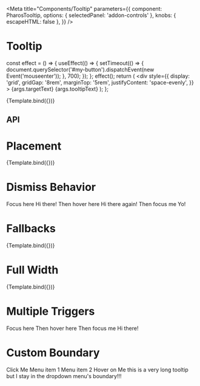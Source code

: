 

<Meta
  title="Components/Tooltip"
  parameters={{
    component: PharosTooltip,
    options: { selectedPanel: 'addon-controls' },
    knobs: { escapeHTML: false },
  }}
/>

# Tooltip

<GuidelineLink path="tooltip" />

  const effect = () => {
    useEffect(() => {
      setTimeout(() => {
        document.querySelector('#my-button').dispatchEvent(new Event('mouseenter'));
      }, 700);
    });
  };
  effect();
  return (
    <div
      style={{
        display: 'grid',
        gridGap: '8rem',
        marginTop: '5rem',
        justifyContent: 'space-evenly',
      }}
    >
      <PharosButton id="my-button" data-tooltip-id={args.id}>
        {args.targetText}
      </PharosButton>
      <PharosTooltip
        id={args.id}
        fullWidth={args.fullWidth}
        open={args.open}
        placement={args.placement}
        fallbackPlacements={args.fallbackPlacements}
      >
        {args.tooltipText}
      </PharosTooltip>
    </div>
  );
};

<Canvas withToolbar>
  <Story
    name="Base"
    args={{
      fullWidth: false,
      open: false,
      targetText: 'Focus here',
      tooltipText: 'Hi there again!',
      id: 'my-tooltip',
    }}
    argTypes={{
      placement: { table: { disable: true }, defaultValue: 'top' },
    }}
  >
    {Template.bind({})}
  </Story>
</Canvas>

## API

<ArgsTable of={PharosTooltip} />

# Placement

<Canvas withToolbar>
  <Story
    name="Placement"
    args={{
      targetText: 'Placement',
      tooltipText: 'Hi there again!',
      id: 'my-placement-tooltip',
    }}
    argTypes={{
      open: { table: { disable: true }, defaultValue: false },
      placement: {
        options: [
          'top',
          'top-start',
          'top-end',
          'bottom',
          'bottom-start',
          'bottom-end',
          'right',
          'right-start',
          'right-end',
          'left',
          'left-start',
          'left-end',
          'auto',
        ],
        control: {
          type: 'inline-radio',
        },
        defaultValue: 'top',
      },
    }}
  >
    {Template.bind({})}
  </Story>
</Canvas>

# Dismiss Behavior

<Canvas withToolbar>
  <Story name="Dismiss Behavior">
    <div
      style={{
        display: 'grid',
        gridTemplateColumns: 'repeat(3, auto)',
        gridGap: '8rem',
        marginTop: '5rem',
        justifyContent: 'space-evenly',
      }}
    >
      <PharosButton data-tooltip-id="my-hi-tooltip">Focus here</PharosButton>
      <PharosTooltip id="my-hi-tooltip">Hi there!</PharosTooltip>
      <PharosButton data-tooltip-id="my-again-tooltip">Then hover here</PharosButton>
      <PharosTooltip id="my-again-tooltip">Hi there again!</PharosTooltip>
      <PharosButton data-tooltip-id="my-yo-tooltip">Then focus me</PharosButton>
      <PharosTooltip id="my-yo-tooltip">Yo!</PharosTooltip>
    </div>
  </Story>
</Canvas>

# Fallbacks

<Canvas withToolbar>
  <Story
    name="Fallbacks"
    argTypes={{
      id: { table: { disable: true }, defaultValue: 'my-fallback-tooltip' },
      targetText: {
        table: { disable: true },
        defaultValue: 'Fallback Placement',
      },
      tooltipText: {
        table: { disable: true },
        defaultValue: 'Hi there again!',
      },
      open: { table: { disable: true }, defaultValue: false },
      placement: {
        options: [
          'top',
          'top-start',
          'top-end',
          'bottom',
          'bottom-start',
          'bottom-end',
          'right',
          'right-start',
          'right-end',
          'left',
          'left-start',
          'left-end',
          'auto',
        ],
        control: {
          type: 'inline-radio',
        },
        defaultValue: 'top',
      },
      fallbackPlacements: {
        control: { type: 'array' },
        defaultValue: ['top'],
      },
    }}
  >
    {Template.bind({})}
  </Story>
</Canvas>

# Full Width

<Canvas withToolbar>
  <Story
    name="Full Width"
    args={{
      targetText:
        'Hover here to see a tooltip that is as wide as me. If you resize the window while its open, its width will continue to match mine!',
      tooltipText: `When using the fullWidth attribute, the display of the tooltip will always be the size of the button that triggers the tooltip, regardless of the length of the text.`,
      id: 'my-full-tooltip',
    }}
    argTypes={{
      fullWidth: { table: { disable: true }, defaultValue: true },
      open: { table: { disable: true }, defaultValue: false },
      placement: { table: { disable: true }, defaultValue: 'auto' },
    }}
  >
    {Template.bind({})}
  </Story>
</Canvas>

# Multiple Triggers

<Canvas withToolbar>
  <Story name="Multiple Triggers">
    <div
      style={{
        display: 'grid',
        gridTemplateColumns: 'repeat(3, auto)',
        gridGap: '8rem',
        marginTop: '5rem',
        justifyContent: 'space-evenly',
      }}
    >
      <PharosButton data-tooltip-id="my-multi-tooltip">Focus here</PharosButton>
      <PharosButton data-tooltip-id="my-multi-tooltip">Then hover here</PharosButton>
      <PharosButton data-tooltip-id="my-multi-tooltip">Then focus me</PharosButton>
      <PharosTooltip id="my-multi-tooltip" fullWidth>
        Hi there!
      </PharosTooltip>
    </div>
  </Story>
</Canvas>

# Custom Boundary

<Canvas withToolbar>
  <Story name="Custom Boundary">
    <div
      style={{
        display: 'grid',
        gridGap: '8rem',
        marginTop: '5rem',
        justifyContent: 'space-evenly',
      }}
    >
      <PharosButton id="my-button" data-dropdown-menu-id="my-menu" icon-right="chevron-down">
        Click Me
      </PharosButton>
      <PharosDropdownMenu id="my-menu">
        <PharosDropdownMenuItem>Menu item 1</PharosDropdownMenuItem>
        <PharosDropdownMenuItem>Menu item 2</PharosDropdownMenuItem>
        <PharosDropdownMenuItem data-tooltip-id="my-tooltip">Hover on Me</PharosDropdownMenuItem>
        <PharosTooltip id="my-tooltip" boundary="my-menu">
          this is a very long tooltip but I stay in the dropdown menu's boundary!!!
        </PharosTooltip>
      </PharosDropdownMenu>
    </div>
  </Story>
</Canvas>
